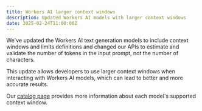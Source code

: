 ```yaml
---
title: Workers AI larger context windows
description: Updated Workers AI models with larger context windows
date: 2025-02-24T11:00:00Z
---
```


We've updated the Workers AI text generation models to include context windows and limits definitions and changed our APIs to estimate and validate the number of tokens in the input prompt, not the number of characters.

This update allows developers to use larger context windows when interacting with Workers AI models, which can lead to better and more accurate results.

Our [catalog page](/workers-ai/models/) provides more information about each model's supported context window.